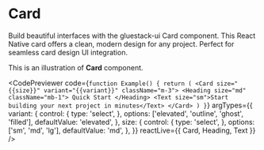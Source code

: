 
# Card

Build beautiful interfaces with the gluestack-ui Card component. This React Native card offers a clean, modern design for any project. Perfect for seamless card design UI integration.

This is an illustration of **Card** component.

<CodePreviewer
  code={`function Example() {
  return (
    <Card size="{{size}}" variant="{{variant}}" className="m-3">
      <Heading size="md" className="mb-1">
        Quick Start
      </Heading>
      <Text size="sm">Start building your next project in minutes</Text>
    </Card>
  )
}`}
  argTypes={{
    variant: {
      control: {
        type: 'select',
      },
      options: ['elevated', 'outline', 'ghost', 'filled'],
      defaultValue: 'elevated',
    },
    size: {
      control: {
        type: 'select',
      },
      options: ['sm', 'md', 'lg'],
      defaultValue: 'md',
    },
  }}
  reactLive={{ Card, Heading, Text }}
/>
